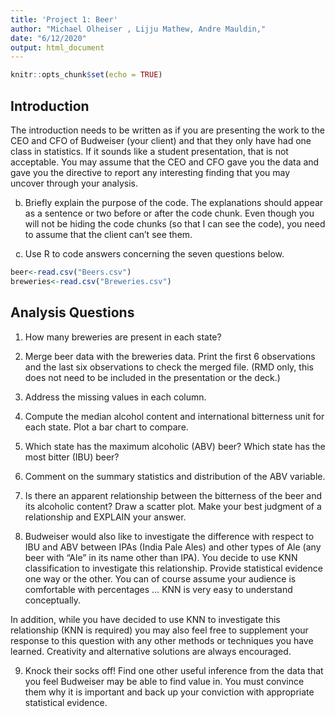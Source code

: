 ```yaml
---
title: 'Project 1: Beer'
author: "Michael Olheiser , Lijju Mathew, Andre Mauldin,"
date: "6/12/2020"
output: html_document
---
```


```r
knitr::opts_chunk$set(echo = TRUE)
```

## Introduction

The introduction needs to be written as if you are presenting the work to the CEO and CFO of Budweiser (your client) and that they only have had one class in statistics.  If it sounds like a student presentation, that is not acceptable.  You may assume that the CEO and CFO gave you the data and gave you the directive to report any interesting finding that you may uncover through your analysis.  
  
b.	Briefly explain the purpose of the code. The explanations should appear as a sentence or two before or after the code chunk. Even though you will not be hiding the code chunks (so that I can see the code), you need to assume that the client can’t see them.  
   
c.	Use R to code answers concerning the seven questions below.   


```r

beer<-read.csv("Beers.csv")
breweries<-read.csv("Breweries.csv")
```

## Analysis Questions

1.   How many breweries are present in each state?  

2.   Merge beer data with the breweries data. Print the first 6 observations and the last six observations to check the merged file.  (RMD only, this does not need to be included in the presentation or the deck.)  

3.   Address the missing values in each column.  

4.   Compute the median alcohol content and international bitterness unit for each state. Plot a bar chart to compare.  

5.   Which state has the maximum alcoholic (ABV) beer? Which state has the most bitter (IBU) beer?  

6.   Comment on the summary statistics and distribution of the ABV variable.  

7.   Is there an apparent relationship between the bitterness of the beer and its alcoholic content? Draw a scatter plot.  Make your best judgment of a relationship and EXPLAIN your answer.  

8.  Budweiser would also like to investigate the difference with respect to IBU and ABV between IPAs (India Pale Ales) and other types of Ale (any beer with “Ale” in its name other than IPA).  You decide to use KNN classification to investigate this relationship.  Provide statistical evidence one way or the other. You can of course assume your audience is comfortable with percentages … KNN is very easy to understand conceptually.  

In addition, while you have decided to use KNN to investigate this relationship (KNN is required) you may also feel free to supplement your response to this question with any other methods or techniques you have learned.  Creativity and alternative solutions are always encouraged.    

9. Knock their socks off!  Find one other useful inference from the data that you feel Budweiser may be able to find value in.  You must convince them why it is important and back up your conviction with appropriate statistical evidence.   


